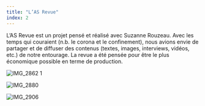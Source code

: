 ```yaml
---
title: "L’AS Revue"
index: 2
---
```


L’AS Revue est un projet pensé et réalisé avec Suzanne Rouzeau.
Avec les temps qui couraient (n.b. le corona et le confinement), nous avions envie 
de partager et de diffuser des contenus (textes, images, interviews, vidéos, etc.) 
de notre entourage. La revue a été pensée  pour être le plus économique possible 
en terme de production.

![IMG_2862 1](./IMG_2862_1.jpg)

![IMG_2880](./IMG_2880.jpg)

![IMG_2906](./IMG_2906.jpg)
